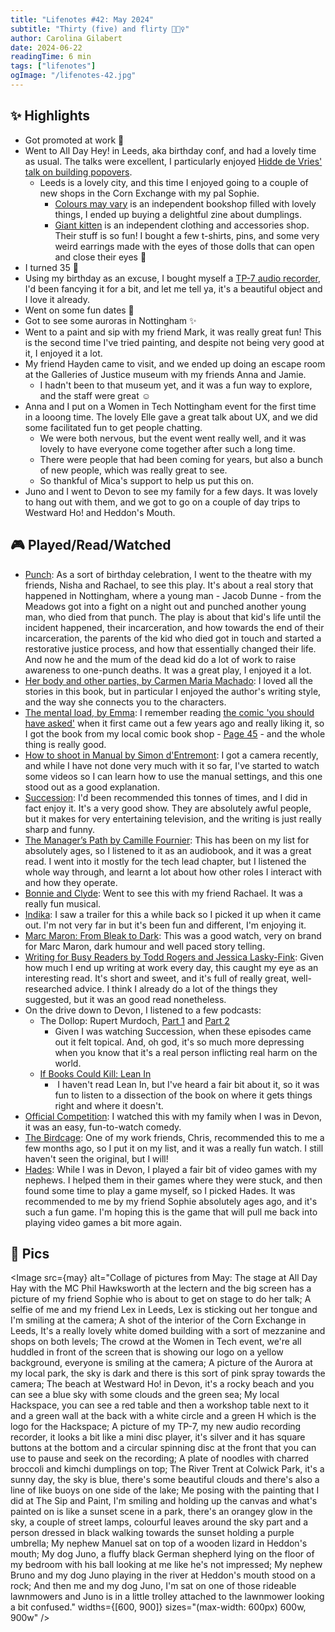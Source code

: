 ```yaml
---
title: "Lifenotes #42: May 2024"
subtitle: "Thirty (five) and flirty 💁🏼‍♀️"
author: Carolina Gilabert
date: 2024-06-22
readingTime: 6 min
tags: ["lifenotes"]
ogImage: "/lifenotes-42.jpg"
---
```



## ✨ Highlights
- Got promoted at work 🎉
- Went to All Day Hey! in Leeds, aka birthday conf, and had a lovely time as usual. The talks were excellent, I particularly enjoyed [Hidde de Vries' talk on building popovers](https://talks.hiddedevries.nl/VZNuWJ/dialog-dilemmas-and-modal-mischief-on-building-popovers).
	- Leeds is a lovely city, and this time I enjoyed going to a couple of new shops in the Corn Exchange with my pal Sophie.
		- [Colours may vary](https://coloursmayvary.com/) is an independent bookshop filled with lovely things, I ended up buying a delightful zine about dumplings.
		- [Giant kitten](https://www.giant-kitten.com/) is an independent clothing and accessories shop. Their stuff is so fun! I bought a few t-shirts,  pins, and some very weird earrings made with the eyes of those dolls that can open and close their eyes 👀
- I turned 35 🎈
- Using my birthday as an excuse, I bought myself a [TP-7 audio recorder](https://teenage.engineering/products/tp-7), I'd been fancying it for a bit, and let me tell ya, it's a beautiful object and I love it already.
- Went on some fun dates 💛
- Got to see some auroras in Nottingham ✨
- Went to a paint and sip with my friend Mark, it was really great fun! This is the second time I've tried painting, and despite not being very good at it, I enjoyed it a lot.
- My friend Hayden came to visit, and we ended up doing an escape room at the Galleries of Justice museum with my friends Anna and Jamie. 
	- I hadn't been to that museum yet, and it was a fun way to explore, and the staff were great ☺️
- Anna and I put on a Women in Tech Nottingham event for the first time in a looong time. The lovely Elle gave a great talk about UX, and we did some facilitated fun to get people chatting.
	- We were both nervous, but the event went really well, and it was lovely to have everyone come together after such a long time.
	- There were people that had been coming for years, but also a bunch of new people, which was really great to see.
	- So thankful of Mica's support to help us put this on.
- Juno and I went to Devon to see my family for a few days. It was lovely to hang out with them, and we got to go on a couple of day trips to Westward Ho! and Heddon's Mouth.


## 🎮 Played/Read/Watched
* [Punch](https://nottinghamplayhouse.co.uk/events/punch/): As a sort of birthday celebration, I went to the theatre with my friends, Nisha and Rachael, to see this play. It's about a real story that happened in Nottingham, where a young man - Jacob Dunne - from the Meadows got into a fight on a night out and punched another young man, who died from that punch. The play is about that kid's life until the incident happened, their incarceration, and how towards the end of their incarceration, the parents of the kid who died got in touch and started a restorative justice process, and how that essentially changed their life. And now he and the mum of the dead kid do a lot of work to raise awareness to one-punch deaths. It was a great play, I enjoyed it a lot.
* [Her body and other parties, by Carmen Maria Machado](https://uk.bookshop.org/p/books/her-body-and-other-parties-carmen-maria-machado/3813912?ean=9781781259535): I loved all the stories in this book, but in particular I enjoyed the author's writing style, and the way she connects you to the characters.
* [The mental load, by Emma](https://uk.bookshop.org/p/books/the-mental-load-a-feminist-comic-emma/910360?ean=9781609809188): I remember reading [the comic 'you should have asked'](https://english.emmaclit.com/2017/05/20/you-shouldve-asked/) when it first came out a few years ago and really liking it, so I got the book from my local comic book shop - [Page 45](https://www.page45.com/) - and the whole thing is really good.
* [How to shoot in Manual by Simon d'Entremont](https://www.youtube.com/watch?v=lGvz9Gfv5HE): I got a camera recently, and while I have not done very much with it so far, I've started to watch some videos so I can learn how to use the manual settings, and this one stood out as a good explanation.
* [Succession](https://www.imdb.com/title/tt7660850/): I'd been recommended this tonnes of times, and I did in fact enjoy it. It's a very good show. They are absolutely awful people, but it makes for very entertaining television, and the writing is just really sharp and funny. 
* [The Manager’s Path by Camille Fournier](https://uk.bookshop.org/p/books/the-manager-s-path-camille-fournier/4038821?ean=9781491973899): This has been on my list for absolutely ages, so I listened to it as an audiobook, and it was a great read. I went into it mostly for the tech lead chapter, but I listened the whole way through, and learnt a lot about how other roles I interact with and how they operate.
* [Bonnie and Clyde](https://bonnieandclydemusical.com/): Went to see this with my friend Rachael. It was a really fun musical.
* [Indika](https://store.playstation.com/en-gb/product/EP4361-PPSA16214_00-0000000000INDIKA): I saw a trailer for this a while back so I picked it up when it came out. I'm not very far in but it's been fun and different, I'm enjoying it.
* [Marc Maron: From Bleak to Dark](https://www.imdb.com/title/tt26453369/): This was a good watch, very on brand for Marc Maron, dark humour and well paced story telling.
* [Writing for Busy Readers by Todd Rogers and Jessica Lasky-Fink](https://uk.bookshop.org/p/books/writing-for-busy-readers-communicate-more-effectively-in-the-real-world-todd-rogers/7586112?ean=9781914484452): Given how much I end up writing at work every day, this caught my eye as an interesting read. It's short and sweet, and it's full of really great, well-researched advice. I think I already do a lot of the things they suggested, but it was an good read nonetheless.
* On the drive down to Devon, I listened to a few podcasts:
	* The Dollop: Rupert Murdoch, [Part 1](https://overcast.fm/+3AMV2ehOg) and [Part 2](https://overcast.fm/+3AMVd9jJw)
		* Given I was watching Succession, when these episodes came out it felt topical. And, oh god, it's so much more depressing when you know that it's a real person inflicting real harm on the world.
	* [If Books Could Kill: Lean In](https://overcast.fm/+9URJILG-8)
		*  I haven't read Lean In, but I've heard a fair bit about it, so it was fun to listen to a  dissection of the book on where it gets things right and where it doesn't.
* [Official Competition](https://www.imdb.com/title/tt11700260/): I watched this with my family when I was in Devon, it was an easy, fun-to-watch comedy.
* [The Birdcage](https://www.imdb.com/title/tt0115685/): One of my work friends, Chris, recommended this to me a few months ago, so I put it on my list, and it was a really fun watch. I still haven't seen the original, but I will!
* [Hades](https://www.nintendo.com/en-gb/Games/Nintendo-Switch-download-software/Hades-1821819.html): While I was in Devon, I played a fair bit of video games with my nephews. I helped them in their games where they were stuck, and then found some time to play a game myself, so I picked Hades. It was recommended to me by my friend Sophie absolutely ages ago, and it's such a fun game. I'm hoping this is the game that will pull me back into playing video games a bit more again.


## 📸 Pics

<Image
  src={may}
  alt="Collage of pictures from May: The stage at All Day Hay with the MC Phil Hawksworth at the lectern and the big screen has a picture of my friend Sophie who is about to get on stage to do her talk; A selfie of me and my friend Lex in Leeds, Lex is sticking out her tongue and I'm smiling at the camera; A shot of the interior of the Corn Exchange in Leeds, It's a really lovely white domed building with a sort of mezzanine and shops on both levels; The crowd at the Women in Tech event, we're all huddled in front of the screen that is showing our logo on a yellow background, everyone is smiling at the camera; A picture of the Aurora at my local park, the sky is dark and there is this sort of pink spray towards the camera; The beach at Westward Ho! in Devon, it's a rocky beach and you can see a blue sky with some clouds and the green sea; My local Hackspace, you can see a red table and then a workshop table next to it and a green wall at the back with a white circle and a green H which is the logo for the Hackspace; A picture of my TP-7, my new audio recording recorder, it looks a bit like a mini disc player, it's silver and it has square buttons at the bottom and a circular spinning disc at the front that you can use to pause and seek on the recording; A plate of noodles with charred broccoli and kimchi dumplings on top; The River Trent at Colwick Park, it's a sunny day, the sky is blue, there's some beautiful clouds and there's also a line of like buoys on one side of the lake; Me posing with the painting that I did at The Sip and Paint, I'm smiling and holding up the canvas and what's painted on is like a sunset scene in a park, there's an orangey glow in the sky, a couple of street lamps, colourful leaves around the sky part and a person dressed in black walking towards the sunset holding a purple umbrella; My nephew Manuel sat on top of a wooden lizard in Heddon's mouth; My dog Juno, a fluffy black German shepherd lying on the floor of my bedroom with his ball looking at me like he's not impressed; My nephew Bruno and my dog Juno playing in the river at Heddon's mouth stood on a rock; And then me and my dog Juno, I'm sat on one of those rideable lawnmowers and Juno is in a little trolley attached to the lawnmower looking a bit confused."
  widths={[600, 900]}
  sizes="(max-width: 600px) 600w, 900w"
/>